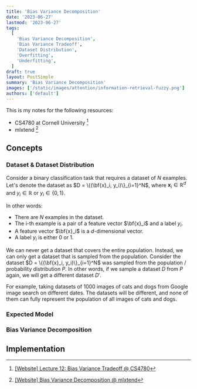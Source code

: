 ```yaml
---
title: 'Bias Variance Decomposition'
date: '2023-06-27'
lastmod: '2023-06-27'
tags:
  [
    'Bias Variance Decomposition',
    'Bias Variance Tradeoff',
    'Dataset Distribution',
    'Overfitting',
    'Underfitting',
  ]
draft: true
layout: PostSimple
summary: 'Bias Variance Decomposition'
images: ['/static/images/attention/information-retrieval-fuzzy.png']
authors: ['default']
---
```


This is my notes for the following resources:

- CS4780 at Cornell University [^1]
- mlxtend [^2]

<TOCInline exclude="Overview" toc={props.toc} asDisclosure />

## Concepts

### Dataset & Dataset Distribution

Consider a binary classification task that requires a dataset of $N$ examples.
Let's denote the dataset as $D = \{(\bf{x}_i, y_i)\}_{i=1}^N$, where $\mathbf{x}_i \in \mathbb{R}^d$ and $y_i \in \mathbb{R}$ or $y_i \in \{0, 1\}$.

In other words:

- There are $N$ examples in the dataset.
- The i-th example is a pair of a feature vector $\bf{x}_i$ and a label $y_i$.
- A feature vector $\bf{x}_i$ is a $d$-dimensional vector.
- A label $y_i$ is either 0 or 1.

We can never get a dataset that covers the entire population. Instead, we can only get a dataset that is sampled from the population.
Consider the dataset $D = \{(\bf{x}_i, y_i)\}_{i=1}^N$ was sampled from the population / probability distribution $P$. In other words,
if we sample a dataset $D$ from $P$ again, we will get a different dataset $D'$.

For example, taking datasets of 1000 images of cats and dogs from Google image search on different dates. The datasets will be different,
and none of them can fully represent the population of all images of cats and dogs.

### Expected Model

### Bias Variance Decomposition

## Implementation

[^1]: [[Website] Lecture 12: Bias Variance Tradeoff @ CS4780](https://www.cs.cornell.edu/courses/cs4780/2018fa/lectures/lecturenote12.html)
[^2]: [[Website] Bias Variance Decomposition @ mlxtend](https://rasbt.github.io/mlxtend/user_guide/evaluate/bias_variance_decomp/)
